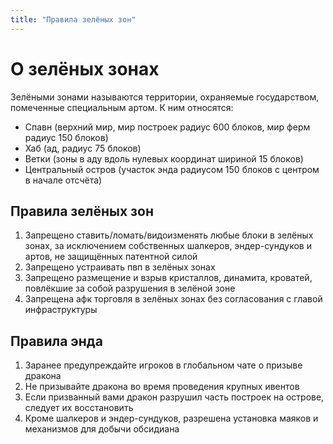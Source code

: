 ```yaml
---
title: "Правила зелёных зон"
---
```


# О зелёных зонах

Зелёными зонами называются территории, охраняемые государством, помеченные специальным артом. К ним относятся:

- Спавн (верхний мир, мир построек радиус 600 блоков, мир ферм радиус 150 блоков)
- Хаб (ад, радиус 75 блоков)
- Ветки (зоны в аду вдоль нулевых координат шириной 15 блоков)
- Центральный остров (участок энда радиусом 150 блоков с центром в начале отсчёта)

## Правила зелёных зон

1. Запрещено ставить/ломать/видоизменять любые блоки в зелёных зонах, за исключением собственных шалкеров, эндер-сундуков и артов, не защищённых патентной силой
2. Запрещено устраивать пвп в зелёных зонах
3. Запрещено размещение и взрыв кристаллов, динамита, кроватей, повлёкшие за собой разрушения в зелёной зоне
4. Запрещена афк торговля в зелёных зонах без согласования с главой инфраструктуры

## Правила энда

1. Заранее предупреждайте игроков в глобальном чате о призыве дракона
2. Не призывайте дракона во время проведения крупных ивентов
3. Если призванный вами дракон разрушил часть построек на острове, следует их восстановить
4. Кроме шалкеров и эндер-сундуков, разрешена установка маяков и механизмов для добычи обсидиана
